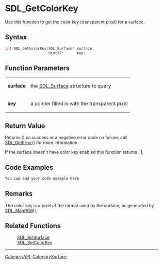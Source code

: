 
= SDL_GetColorKey =
Use this function to get the color key (transparent pixel) for a surface.


== Syntax ==
<syntaxhighlight lang='c++'>
int SDL_GetColorKey(SDL_Surface* surface,
                    Uint32*      key)
</syntaxhighlight>

== Function Parameters ==
{|
|'''surface'''
|the [[SDL_Surface]] structure to query
|-
|'''key'''
|a pointer filled in with the transparent pixel
|}

== Return Value ==
Returns 0 on success or a negative error code on failure; call [[SDL_GetError]]() for more information.

If the surface doesn't have color key enabled this function returns -1.  


== Code Examples ==
<syntaxhighlight lang='c++'>
You can add your code example here
</syntaxhighlight>

== Remarks ==
The color key is a pixel of the format used by the surface, as generated by [[SDL_MapRGB]]().

== Related Functions ==
:[[SDL_BlitSurface]]
:[[SDL_SetColorKey]]

----
[[CategoryAPI]], [[CategorySurface]]
